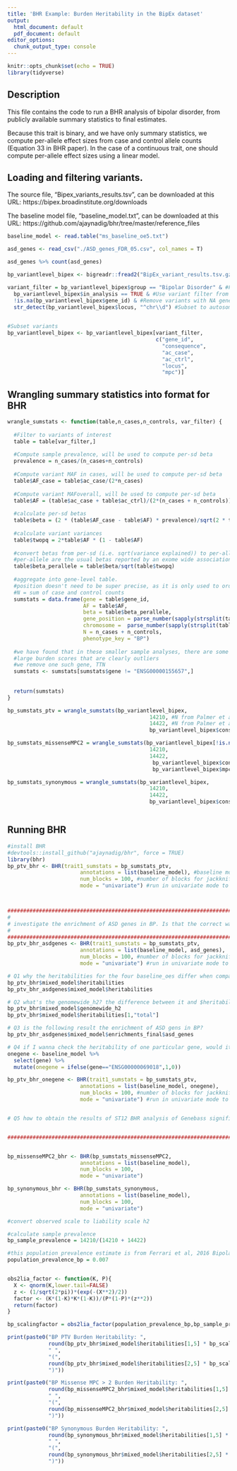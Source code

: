 ```yaml
---
title: 'BHR Example: Burden Heritability in the BipEx dataset'
output:
  html_document: default
  pdf_document: default
editor_options: 
  chunk_output_type: console
---
```


```r
knitr::opts_chunk$set(echo = TRUE)
library(tidyverse)
```
## Description 

This file contains the code to run a BHR analysis of bipolar disorder, from publicly available summary statistics to final estimates.

Because this trait is binary, and we have only summary statistics, we compute per-allele effect sizes from case and control allele counts (Equation 33 in BHR paper). In the case of a continuous trait, one should compute per-allele effect sizes using a linear model.

## Loading and filtering variants.

The source file, "Bipex_variants_results.tsv", can be downloaded at this URL:
https://bipex.broadinstitute.org/downloads

The baseline model file, "baseline_model.txt", can be downloaded at this URL:
https://github.com/ajaynadig/bhr/tree/master/reference_files

```r
baseline_model <- read.table("ms_baseline_oe5.txt")

asd_genes <- read_csv("./ASD_genes_FDR_05.csv", col_names = T)

asd_genes %>% count(asd_genes)

bp_variantlevel_bipex <- bigreadr::fread2("BipEx_variant_results.tsv.gz")

variant_filter = bp_variantlevel_bipex$group == "Bipolar Disorder" & #Filter to Bipolar Disorder counts
  bp_variantlevel_bipex$in_analysis == TRUE & #Use variant filter from Palmer et al, 2022
  !is.na(bp_variantlevel_bipex$gene_id) & #Remove variants with NA gene ID 
  str_detect(bp_variantlevel_bipex$locus, "^chr\\d") #Subset to autosomal variants

  
#Subset variants 
bp_variantlevel_bipex <- bp_variantlevel_bipex[variant_filter,
                                               c("gene_id",
                                                 "consequence",
                                                 "ac_case",
                                                 "ac_ctrl",
                                                 "locus",
                                                 "mpc")]  

```

## Wrangling summary statistics into format for BHR

```r
wrangle_sumstats <- function(table,n_cases,n_controls, var_filter) {
  
  #Filter to variants of interest
  table = table[var_filter,] 
  
  #Compute sample prevalence, will be used to compute per-sd beta
  prevalence = n_cases/(n_cases+n_controls) 
  
  #Compute variant MAF in cases, will be used to compute per-sd beta
  table$AF_case = table$ac_case/(2*n_cases) 
  
  #Compute variant MAFoverall, will be used to compute per-sd beta
  table$AF = (table$ac_case + table$ac_ctrl)/(2*(n_cases + n_controls)) 
  
  #calculate per-sd betas
  table$beta = (2 * (table$AF_case - table$AF) * prevalence)/sqrt(2 * table$AF * (1 - table$AF) * prevalence * (1 - prevalence))  
  
  #calculate variant variances
  table$twopq = 2*table$AF * (1 - table$AF) 
  
  #convert betas from per-sd (i.e. sqrt(variance explained)) to per-allele (i.e. in units of phenotype) betas.
  #per-allele are the usual betas reported by an exome wide association study.
  table$beta_perallele = table$beta/sqrt(table$twopq)
  
  #aggregate into gene-level table.
  #position doesn't need to be super precise, as it is only used to order genes for jackknife
  #N = sum of case and control counts
  sumstats = data.frame(gene = table$gene_id,
                        AF = table$AF,
                        beta = table$beta_perallele,
                        gene_position = parse_number(sapply(strsplit(table$locus, split = ":"), function(x) x[[2]])),
                        chromosome =  parse_number(sapply(strsplit(table$locus, split = ":"), function(x) x[[1]])),
                        N = n_cases + n_controls,
                        phenotype_key = "BP")
  
  #we have found that in these smaller sample analyses, there are some genes with
  #large burden scores that are clearly outliers
  #we remove one such gene, TTN
  sumstats <- sumstats[sumstats$gene != "ENSG00000155657",]
  
  
  return(sumstats)
}

bp_sumstats_ptv = wrangle_sumstats(bp_variantlevel_bipex,
                                             14210, #N from Palmer et al, 2022
                                             14422, #N from Palmer et al, 2022
                                             bp_variantlevel_bipex$consequence == "ptv")

bp_sumstats_missenseMPC2 = wrangle_sumstats(bp_variantlevel_bipex[!is.na(bp_variantlevel_bipex$mpc),],
                                             14210,
                                             14422,
                                              bp_variantlevel_bipex$consequence[!is.na(bp_variantlevel_bipex$mpc)] %in% c("damaging_missense", "other_missense") &
                                              bp_variantlevel_bipex$mpc[!is.na(bp_variantlevel_bipex$mpc)] > 2)

bp_sumstats_synonymous = wrangle_sumstats(bp_variantlevel_bipex,
                                             14210,
                                             14422,
                                             bp_variantlevel_bipex$consequence == "synonymous")



```

## Running BHR
```r
#install BHR
#devtools::install_github("ajaynadig/bhr", force = TRUE)
library(bhr)
bp_ptv_bhr <- BHR(trait1_sumstats = bp_sumstats_ptv, 
                       annotations = list(baseline_model), #baseline model including constraint annotations
                       num_blocks = 100, #number of blocks for jackknife
                       mode = "univariate") #run in univariate mode to compute burden h2



###############################################################################################
#
# investigate the enrichment of ASD genes in BP. Is that the correct way to calculate that??
#
###############################################################################################
bp_ptv_bhr_asdgenes <- BHR(trait1_sumstats = bp_sumstats_ptv, 
                       annotations = list(baseline_model, asd_genes), 
                       num_blocks = 100, #number of blocks for jackknife
                       mode = "univariate") #run in univariate mode to compute burden h2

# Q1 why the heritabilities for the four baseline_oes differ when comparing the results from bp_ptv_bhr and bp_ptv_bhr_asdgenes? The introduction of ASD gene set appears to influence the heritabilities of baseline_oes. shouldn't we expect baseline_oes values remain consistent regarldess of this addition of asd_genes?     
bp_ptv_bhr$mixed_model$heritabilities
bp_ptv_bhr_asdgenes$mixed_model$heritabilities

# Q2 what's the genomewide_h2? the difference between it and $heritabilities[1,"total"]?
bp_ptv_bhr$mixed_model$genomewide_h2
bp_ptv_bhr$mixed_model$heritabilities[1,"total"]

# Q3 is the following result the enrichment of ASD gens in BP? 
bp_ptv_bhr_asdgenes$mixed_model$enrichments_final$asd_genes

# Q4 if I wanna check the heritability of one particular gene, would it make sense to run following code
onegene <- baseline_model %>% 
  select(gene) %>% 
  mutate(onegene = ifelse(gene=="ENSG00000069018",1,0))

bp_ptv_bhr_onegene <- BHR(trait1_sumstats = bp_sumstats_ptv, 
                       annotations = list(baseline_model, onegene), 
                       num_blocks = 100, #number of blocks for jackknife
                       mode = "univariate") #run in univariate mode to compute burden h2


# Q5 how to obtain the results of ST12 BHR analysis of Genebass significant genes


###############################################################################################


bp_missenseMPC2_bhr <- BHR(bp_sumstats_missenseMPC2, 
                       annotations = list(baseline_model),
                       num_blocks = 100,
                       mode = "univariate")

bp_synonymous_bhr <- BHR(bp_sumstats_synonymous, 
                       annotations = list(baseline_model),
                       num_blocks = 100,
                       mode = "univariate")

#convert observed scale to liability scale h2

#calculate sample prevalence
bp_sample_prevalence = 14210/(14210 + 14422) 

#this population prevalence estimate is from Ferrari et al, 2016 Bipolar Disorders
population_prevalence_bp = 0.007 


obs2lia_factor <- function(K, P){
  X <- qnorm(K,lower.tail=FALSE)
  z <- (1/sqrt(2*pi))*(exp(-(X**2)/2))
  factor <- (K*(1-K)*K*(1-K))/(P*(1-P)*(z**2))
  return(factor)
}

bp_scalingfactor = obs2lia_factor(population_prevalence_bp,bp_sample_prevalence)

print(paste0("BP PTV Burden Heritability: ",
             round(bp_ptv_bhr$mixed_model$heritabilities[1,5] * bp_scalingfactor, 4),
             " ",
             "(",
             round(bp_ptv_bhr$mixed_model$heritabilities[2,5] * bp_scalingfactor, 4),
             ")"))

print(paste0("BP Missense MPC > 2 Burden Heritability: ",
             round(bp_missenseMPC2_bhr$mixed_model$heritabilities[1,5] * bp_scalingfactor, 4),
             " ",
             "(",
             round(bp_missenseMPC2_bhr$mixed_model$heritabilities[2,5] * bp_scalingfactor, 4),
             ")"))

print(paste0("BP Synonymous Burden Heritability: ",
             round(bp_synonymous_bhr$mixed_model$heritabilities[1,5] * bp_scalingfactor, 4),
             " ",
             "(",
             round(bp_synonymous_bhr$mixed_model$heritabilities[2,5] * bp_scalingfactor, 4),
             ")"))


```
